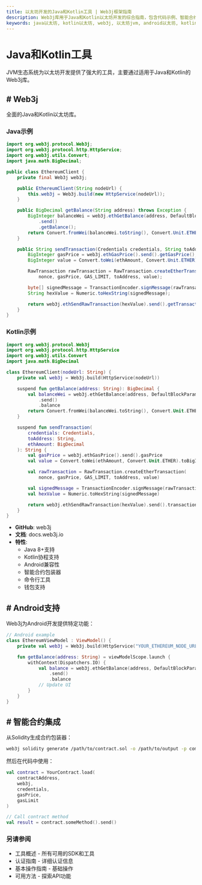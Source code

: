 ```yaml
---
title: 以太坊开发的Java和Kotlin工具 | Web3j框架指南
description: Web3j库用于Java和Kotlin以太坊开发的综合指南，包含代码示例、智能合约集成和Android实现模式
keywords: java以太坊, kotlin以太坊, web3j, 以太坊jvm, android以太坊, kotlin区块链, java web3, android区块链, kotlin智能合约, java dapp, 以太坊android开发, kotlin协程以太坊
---
```


# Java和Kotlin工具

JVM生态系统为以太坊开发提供了强大的工具，主要通过适用于Java和Kotlin的Web3j库。

<PayAttention category="Java/Kotlin" />

## # Web3j

全面的Java和Kotlin以太坊库。

### Java示例

```java
import org.web3j.protocol.Web3j;
import org.web3j.protocol.http.HttpService;
import org.web3j.utils.Convert;
import java.math.BigDecimal;

public class EthereumClient {
    private final Web3j web3j;

    public EthereumClient(String nodeUrl) {
        this.web3j = Web3j.build(new HttpService(nodeUrl));
    }

    public BigDecimal getBalance(String address) throws Exception {
        BigInteger balanceWei = web3j.ethGetBalance(address, DefaultBlockParameterName.LATEST)
            .send()
            .getBalance();
        return Convert.fromWei(balanceWei.toString(), Convert.Unit.ETHER);
    }

    public String sendTransaction(Credentials credentials, String toAddress, BigDecimal ethAmount) {
        BigInteger gasPrice = web3j.ethGasPrice().send().getGasPrice();
        BigInteger value = Convert.toWei(ethAmount, Convert.Unit.ETHER).toBigInteger();

        RawTransaction rawTransaction = RawTransaction.createEtherTransaction(
            nonce, gasPrice, GAS_LIMIT, toAddress, value);

        byte[] signedMessage = TransactionEncoder.signMessage(rawTransaction, credentials);
        String hexValue = Numeric.toHexString(signedMessage);

        return web3j.ethSendRawTransaction(hexValue).send().getTransactionHash();
    }
}
```

### Kotlin示例

```kotlin
import org.web3j.protocol.Web3j
import org.web3j.protocol.http.HttpService
import org.web3j.utils.Convert
import java.math.BigDecimal

class EthereumClient(nodeUrl: String) {
    private val web3j = Web3j.build(HttpService(nodeUrl))

    suspend fun getBalance(address: String): BigDecimal {
        val balanceWei = web3j.ethGetBalance(address, DefaultBlockParameterName.LATEST)
            .send()
            .balance
        return Convert.fromWei(balanceWei.toString(), Convert.Unit.ETHER)
    }

    suspend fun sendTransaction(
        credentials: Credentials,
        toAddress: String,
        ethAmount: BigDecimal
    ): String {
        val gasPrice = web3j.ethGasPrice().send().gasPrice
        val value = Convert.toWei(ethAmount, Convert.Unit.ETHER).toBigInteger()

        val rawTransaction = RawTransaction.createEtherTransaction(
            nonce, gasPrice, GAS_LIMIT, toAddress, value)

        val signedMessage = TransactionEncoder.signMessage(rawTransaction, credentials)
        val hexValue = Numeric.toHexString(signedMessage)

        return web3j.ethSendRawTransaction(hexValue).send().transactionHash
    }
}
```

- **GitHub**: <Link to="https://github.com/web3j/web3j" target="_blank" absolute>web3j</Link>
- **文档**: <Link to="https://docs.web3j.io" target="_blank" absolute>docs.web3j.io</Link>
- **特性**:
  - Java 8+支持
  - Kotlin协程支持
  - Android兼容性
  - 智能合约包装器
  - 命令行工具
  - 钱包支持

## # Android支持

Web3j为Android开发提供特定功能：

```kotlin
// Android example
class EthereumViewModel : ViewModel() {
    private val web3j = Web3j.build(HttpService("YOUR_ETHEREUM_NODE_URL"))

    fun getBalance(address: String) = viewModelScope.launch {
        withContext(Dispatchers.IO) {
            val balance = web3j.ethGetBalance(address, DefaultBlockParameterName.LATEST)
                .send()
                .balance
            // Update UI
        }
    }
}
```

## # 智能合约集成

从Solidity生成合约包装器：

```bash
web3j solidity generate /path/to/contract.sol -o /path/to/output -p com.your.package
```

然后在代码中使用：

```kotlin
val contract = YourContract.load(
    contractAddress,
    web3j,
    credentials,
    gasPrice,
    gasLimit
)

// Call contract method
val result = contract.someMethod().send()
```

### 另请参阅

- <Link to="/docs/ethereum/tools/overview" title="可用以太坊开发工具和SDK的完整概述">工具概述</Link> - 所有可用的SDK和工具
- <Link to="/docs/ethereum/authentication" title="与以太坊节点和API服务认证的指南">认证指南</Link> - 详细认证信息
- <Link to="/docs/ethereum/basic-operations" title="学习开发者的基本以太坊区块链操作">基本操作指南</Link> - 基础操作
- <Link to="/docs/ethereum/all-methods" title="所有可用以太坊API方法的完整参考">可用方法</Link> - 探索API功能
